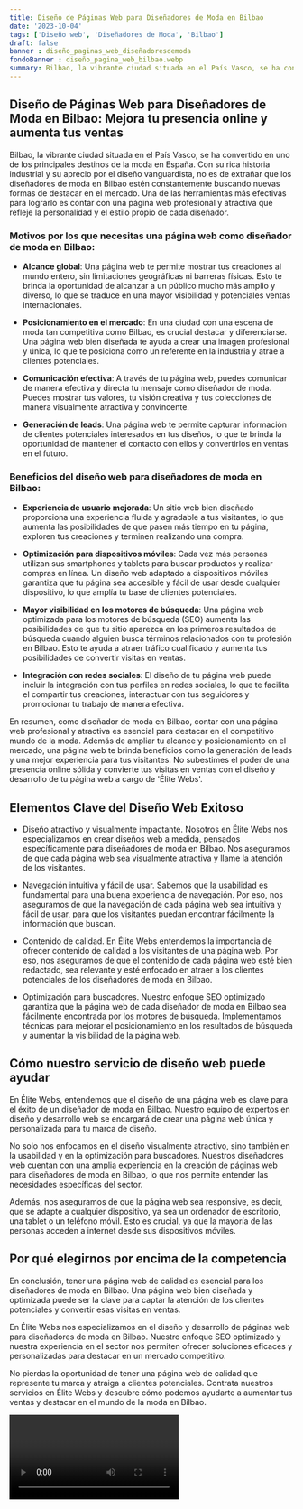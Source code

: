 ```yaml
---
title: Diseño de Páginas Web para Diseñadores de Moda en Bilbao
date: '2023-10-04'
tags: ['Diseño web', 'Diseñadores de Moda', 'Bilbao']
draft: false
banner : diseño_paginas_web_diseñadoresdemoda
fondoBanner : diseño_pagina_web_bilbao.webp
summary: Bilbao, la vibrante ciudad situada en el País Vasco, se ha convertido en uno de los principales destinos de la moda en España. Con su rica historia industrial y su aprecio por el diseño vanguardista, no es de extrañar que los diseñadores de moda en Bilbao estén constantemente buscando nuevas formas de destacar en el mercado. Una de las herramientas más efectivas para lograrlo es contar con una página web profesional y atractiva que refleje la personalidad y el estilo propio de cada diseñador.
---
```


## Diseño de Páginas Web para Diseñadores de Moda en Bilbao: Mejora tu presencia online y aumenta tus ventas

Bilbao, la vibrante ciudad situada en el País Vasco, se ha convertido en uno de los principales destinos de la moda en España. Con su rica historia industrial y su aprecio por el diseño vanguardista, no es de extrañar que los diseñadores de moda en Bilbao estén constantemente buscando nuevas formas de destacar en el mercado. Una de las herramientas más efectivas para lograrlo es contar con una página web profesional y atractiva que refleje la personalidad y el estilo propio de cada diseñador.

### Motivos por los que necesitas una página web como diseñador de moda en Bilbao:

- **Alcance global**: Una página web te permite mostrar tus creaciones al mundo entero, sin limitaciones geográficas ni barreras físicas. Esto te brinda la oportunidad de alcanzar a un público mucho más amplio y diverso, lo que se traduce en una mayor visibilidad y potenciales ventas internacionales.

- **Posicionamiento en el mercado**: En una ciudad con una escena de moda tan competitiva como Bilbao, es crucial destacar y diferenciarse. Una página web bien diseñada te ayuda a crear una imagen profesional y única, lo que te posiciona como un referente en la industria y atrae a clientes potenciales.

- **Comunicación efectiva**: A través de tu página web, puedes comunicar de manera efectiva y directa tu mensaje como diseñador de moda. Puedes mostrar tus valores, tu visión creativa y tus colecciones de manera visualmente atractiva y convincente.

- **Generación de leads**: Una página web te permite capturar información de clientes potenciales interesados en tus diseños, lo que te brinda la oportunidad de mantener el contacto con ellos y convertirlos en ventas en el futuro.

### Beneficios del diseño web para diseñadores de moda en Bilbao:

- **Experiencia de usuario mejorada**: Un sitio web bien diseñado proporciona una experiencia fluida y agradable a tus visitantes, lo que aumenta las posibilidades de que pasen más tiempo en tu página, exploren tus creaciones y terminen realizando una compra.

- **Optimización para dispositivos móviles**: Cada vez más personas utilizan sus smartphones y tablets para buscar productos y realizar compras en línea. Un diseño web adaptado a dispositivos móviles garantiza que tu página sea accesible y fácil de usar desde cualquier dispositivo, lo que amplía tu base de clientes potenciales.

- **Mayor visibilidad en los motores de búsqueda**: Una página web optimizada para los motores de búsqueda (SEO) aumenta las posibilidades de que tu sitio aparezca en los primeros resultados de búsqueda cuando alguien busca términos relacionados con tu profesión en Bilbao. Esto te ayuda a atraer tráfico cualificado y aumenta tus posibilidades de convertir visitas en ventas.

- **Integración con redes sociales**: El diseño de tu página web puede incluir la integración con tus perfiles en redes sociales, lo que te facilita el compartir tus creaciones, interactuar con tus seguidores y promocionar tu trabajo de manera efectiva.

En resumen, como diseñador de moda en Bilbao, contar con una página web profesional y atractiva es esencial para destacar en el competitivo mundo de la moda. Además de ampliar tu alcance y posicionamiento en el mercado, una página web te brinda beneficios como la generación de leads y una mejor experiencia para tus visitantes. No subestimes el poder de una presencia online sólida y convierte tus visitas en ventas con el diseño y desarrollo de tu página web a cargo de 'Élite Webs'.

<GifSeo />

<Cta />

## Elementos Clave del Diseño Web Exitoso

- Diseño atractivo y visualmente impactante.
Nosotros en Élite Webs nos especializamos en crear diseños web a medida, pensados específicamente para diseñadores de moda en Bilbao. Nos aseguramos de que cada página web sea visualmente atractiva y llame la atención de los visitantes.
  
- Navegación intuitiva y fácil de usar.
Sabemos que la usabilidad es fundamental para una buena experiencia de navegación. Por eso, nos aseguramos de que la navegación de cada página web sea intuitiva y fácil de usar, para que los visitantes puedan encontrar fácilmente la información que buscan.

- Contenido de calidad.
En Élite Webs entendemos la importancia de ofrecer contenido de calidad a los visitantes de una página web. Por eso, nos aseguramos de que el contenido de cada página web esté bien redactado, sea relevante y esté enfocado en atraer a los clientes potenciales de los diseñadores de moda en Bilbao.

- Optimización para buscadores.
Nuestro enfoque SEO optimizado garantiza que la página web de cada diseñador de moda en Bilbao sea fácilmente encontrada por los motores de búsqueda. Implementamos técnicas para mejorar el posicionamiento en los resultados de búsqueda y aumentar la visibilidad de la página web.

## Cómo nuestro servicio de diseño web puede ayudar

En Élite Webs, entendemos que el diseño de una página web es clave para el éxito de un diseñador de moda en Bilbao. Nuestro equipo de expertos en diseño y desarrollo web se encargará de crear una página web única y personalizada para tu marca de diseño.

No solo nos enfocamos en el diseño visualmente atractivo, sino también en la usabilidad y en la optimización para buscadores. Nuestros diseñadores web cuentan con una amplia experiencia en la creación de páginas web para diseñadores de moda en Bilbao, lo que nos permite entender las necesidades específicas del sector.

Además, nos aseguramos de que la página web sea responsive, es decir, que se adapte a cualquier dispositivo, ya sea un ordenador de escritorio, una tablet o un teléfono móvil. Esto es crucial, ya que la mayoría de las personas acceden a internet desde sus dispositivos móviles.

## Por qué elegirnos por encima de la competencia

En conclusión, tener una página web de calidad es esencial para los diseñadores de moda en Bilbao. Una página web bien diseñada y optimizada puede ser la clave para captar la atención de los clientes potenciales y convertir esas visitas en ventas.

En Élite Webs nos especializamos en el diseño y desarrollo de páginas web para diseñadores de moda en Bilbao. Nuestro enfoque SEO optimizado y nuestra experiencia en el sector nos permiten ofrecer soluciones eficaces y personalizadas para destacar en un mercado competitivo.

No pierdas la oportunidad de tener una página web de calidad que represente tu marca y atraiga a clientes potenciales. Contrata nuestros servicios en Élite Webs y descubre cómo podemos ayudarte a aumentar tus ventas y destacar en el mundo de la moda en Bilbao.

<Video />

<CtaBot job='Diseñadores de Moda' city='Bilbao'/>

<Gmaps query='Bilbao+españa+maps' />